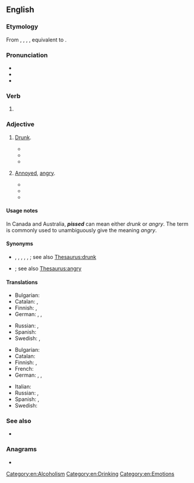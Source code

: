 ==English==

===Etymology===
From {{inh|en|enm|pissed}}, {{m|enm|pissede}}, {{m|enm|pyssyd}}, {{m|enm|pisside}}, equivalent to {{af|en|piss|-ed}}.

===Pronunciation===
* {{IPA|en|/pɪst/}}
* {{audio|en|en-au-pissed.ogg|Audio (AU)}}
* {{rhymes|en|ɪst|s=1}}

===Verb===
{{head|en|verb form}}

# {{en-past of|piss}}

===Adjective===
{{en-adj}}

# {{lb|en|UK|Ireland|Australia|New Zealand|South Africa|Canada|colloquial}} [[drunk|Drunk]].
#* {{quote-book
|en
|year=1996
|author=Hunter Davies
|title=The Beatles
|page=79
|passage=The waiters would send us up beer onstage as well as food, so now and again we'd end up getting '''pissed''' while we were playing.}}
#* {{quote-book|en|year=2006|author=Dean Riley|title=The Reveller: Every Lie Has Eighty Percent Truth|url=http://books.google.com.au/books?id=jKD3CyIdFNIC&pg=PA201&dq=%22more|most+pissed%22+-intitle:%22%22+-inauthor:%22%22&hl=en&sa=X&ei=mN_ZT5DGHbGjiAeY2sWoAw&redir_esc=y#v=onepage&q=%22more|most%20pissed%22%20-intitle%3A%22%22%20-inauthor%3A%22%22&f=false|page=201|passage=We finished the bottle off and I was more '''pissed''' than ever, I was a fucking mess, and Johnny carried me to bed.}}
#* {{quote-book|en|year=2008|author=Terry Beresford|title=Shiner|url=http://books.google.com.au/books?id=AbY5gUftMTMC&pg=PA24&dq=%22more|most+pissed%22+-intitle:%22%22+-inauthor:%22%22&hl=en&sa=X&ei=mN_ZT5DGHbGjiAeY2sWoAw&redir_esc=y#v=onepage&q=%22more|most%20pissed%22%20-intitle%3A%22%22%20-inauthor%3A%22%22&f=false|page=24|passage=We drank, getting more and more '''pissed''', and as we did, these four birds were growing more and more attractive, so we all sat down with them, but none of them wanted to know us, just Peter, dirty fucking bastard he was.}}
# {{lb|en|US|Canada|mildly|_|vulgar|colloquial}} [[annoyed|Annoyed]], [[angry]].
#* {{quote-av|en|year=1987|writer=Jeb Stuart, Steven E. DeSouza|title=[[w:Die Hard|Die Hard]]|section=scene 287|passage=That one looks '''pissed''', Ms. Gennero...}}
#* {{quote-book|en|year=1989|author=Judith Stiehm|title=Arms And The Enlisted Woman|url=http://books.google.com.au/books?id=tLPAgw04ZVsC&pg=PA255&dq=%22more|most+pissed%22+-intitle:%22%22+-inauthor:%22%22&hl=en&sa=X&ei=mN_ZT5DGHbGjiAeY2sWoAw&redir_esc=y#v=onepage&q=%22more|most%20pissed%22%20-intitle%3A%22%22%20-inauthor%3A%22%22&f=false|page=255|passage=Some women were physically incapable, and the guys would say, “See, I told you women can′t hack it.” The more I saw of that, the more '''pissed''' I got, and the more determined I got to stick it out.}}
#* {{quote-book|en|year=2009|author=Steve Serby|title=No Substitute for Sundays: Brett Favre and His Year in the Huddle with the New York Jets|url=http://books.google.com.au/books?id=3MsUvztk540C&pg=PR15&dq=%22more|most+pissed%22+-intitle:%22%22+-inauthor:%22%22&hl=en&sa=X&ei=mN_ZT5DGHbGjiAeY2sWoAw&redir_esc=y#v=onepage&q=%22more|most%20pissed%22%20-intitle%3A%22%22%20-inauthor%3A%22%22&f=false|page=xv|passage=So I was already '''pissed''' at Bill to begin with, for what happened with the O′Donnell disaster the year before, and now I was even more '''pissed''' at the fuckin′ guy.}}

====Usage notes====
In Canada and Australia, '''''pissed''''' can mean either ''drunk'' or ''angry''. The term {{m|en|pissed off}} is commonly used to unambiguously give the meaning ''angry''.

====Synonyms====
* {{sense|drunk}} {{l|en|drunk}}, {{l|en|intoxicated}}, {{l|en|bladdered}}, {{l|en|blotto}}, {{l|en|plastered}}, {{l|en|rat-arsed}}; see also [[Thesaurus:drunk]]
* {{sense|annoyed, angry}} {{l|en|pissed off}}; see also [[Thesaurus:angry]]

====Translations====
{{trans-top|drunk}}
* Bulgarian: {{t+|bg|пиян}}
* Catalan: {{t+|ca|trompa}}, {{t+|ca|gat}}
* Finnish: {{t+|fi|kännissä}}, {{t+|fi|humalassa}}
* German: {{t+|de|betrunken}}, {{t+|de|besoffen}}, {{t+|de|blau}}
{{trans-mid}}
* Russian: {{t+|ru|пья́ный}}, {{qualifier|colloquial}} {{t+|ru|бухо́й}}
* Spanish: {{t+|es|borracho}}
* Swedish: {{t+|sv|packad}}, {{t+|sv|full}}
{{trans-bottom}}

{{trans-top|annoyed, angry}}
* Bulgarian: {{t+|bg|ядосан}}
* Catalan: {{t+|ca|emprenyat}}
* Finnish: {{t+|fi|vihainen}}, {{t+|fi|vittuuntunut}}
* French: {{t+|fr|furax}}
* German: {{t+|de|angepisst}}, {{t+|de|sauer}}, {{t+|de|wütend}}
{{trans-mid}}
* Italian: {{t+|it|incazzato|m}}
* Russian: {{t+|ru|злой}}, {{t+|ru|серди́тый}}
* Spanish: {{t+|es|enojado}}, {{t+|es|disgustado}}
* Swedish: {{t+|sv|irriterad}}
{{trans-bottom}}

===See also===
* {{l|en|pissed as a newt}}

===Anagrams===
* {{anagrams|en|a=deipss|sepsid|spides}}

[[Category:en:Alcoholism]]
[[Category:en:Drinking]]
[[Category:en:Emotions]]